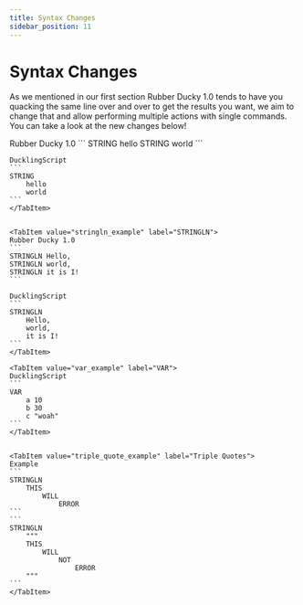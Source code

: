 ```yaml
---
title: Syntax Changes
sidebar_position: 11
---
```



# Syntax Changes
As we mentioned in our first section Rubber Ducky 1.0 tends to have you quacking the same line over and over to get the results you want, we aim to change that and allow performing multiple actions with single commands. You can take a look at the new changes below!

<Tabs>
    <TabItem value="string_example" label="STRING" default>
    Rubber Ducky 1.0
    ```
    STRING hello
    STRING world
    ```

    DucklingScript
    ```
    STRING
        hello
        world
    ```
    </TabItem>


    <TabItem value="stringln_example" label="STRINGLN">
    Rubber Ducky 1.0
    ```
    STRINGLN Hello,
    STRINGLN world,
    STRINGLN it is I!
    ```

    DucklingScript
    ```
    STRINGLN 
        Hello,
        world,
        it is I!
    ```
    </TabItem>

    <TabItem value="var_example" label="VAR">
    DucklingScript
    ```
    VAR
        a 10
        b 30
        c "woah"
    ```
    </TabItem>


    <TabItem value="triple_quote_example" label="Triple Quotes">
    Example
    ```
    STRINGLN
        THIS
            WILL
                ERROR
    ```
    ```
    STRINGLN
        """
        THIS
            WILL
                NOT
                    ERROR
        """
    ```
    </TabItem>
</Tabs>
